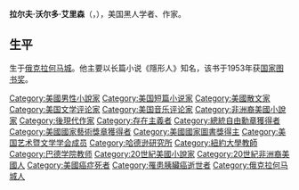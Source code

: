 '''拉尔夫·沃尔多·艾里森'''（{{lang-en|Ralph Waldo Ellison}}，{{bd|1913年|3月1日|1994年|4月16日|catIdx=E}}），美国黑人学者、作家。

==生平==
生于[[俄克拉何马城|俄克拉何马城]]。他主要以长篇小说《隱形人》知名，该书于1953年获[[美国国家图书奖|国家图书奖]]。

{{Authority control}}
{{US-writer-stub}}
{{DEFAULTSORT:Ellison, Ralph Waldo}}
[[Category:美國男性小說家|Category:美國男性小說家]]
[[Category:美国短篇小说家|Category:美国短篇小说家]]
[[Category:美國散文家|Category:美國散文家]]
[[Category:美国文学评论家|Category:美国文学评论家]]
[[Category:美国音乐评论家|Category:美国音乐评论家]]
[[Category:非洲裔美國小說家|Category:非洲裔美國小說家]]
[[Category:後現代作家|Category:後現代作家]]
[[Category:存在主義者|Category:存在主義者]]
[[Category:總統自由勳章獲得者|Category:總統自由勳章獲得者]]
[[Category:美國國家藝術獎章獲得者|Category:美國國家藝術獎章獲得者]]
[[Category:美國國家圖書獎得主|Category:美國國家圖書獎得主]]
[[Category:美国艺术暨文学学会成员|Category:美国艺术暨文学学会成员]]
[[Category:哈德逊研究所|Category:哈德逊研究所]]
[[Category:紐約大學教師|Category:紐約大學教師]]
[[Category:巴德学院教师|Category:巴德学院教师]]
[[Category:20世紀美國小說家|Category:20世紀美國小說家]]
[[Category:20世紀非洲裔美國人|Category:20世紀非洲裔美國人]]
[[Category:美國癌症死者|Category:美國癌症死者]]
[[Category:罹患胰臟癌逝世者|Category:罹患胰臟癌逝世者]]
[[Category:俄克拉何马城人|Category:俄克拉何马城人]]